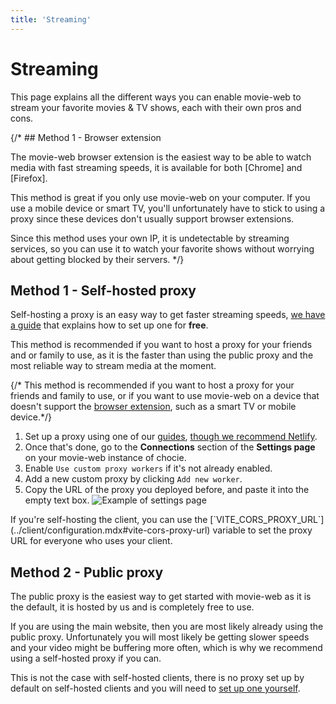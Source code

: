 ```yaml
---
title: 'Streaming'
---
```


# Streaming

This page explains all the different ways you can enable movie-web to stream your favorite movies & TV shows, each with their own pros and cons.

{/* ## Method 1 - Browser extension

The movie-web browser extension is the easiest way to be able to watch media with fast streaming speeds, it is available for both [Chrome] and [Firefox].

This method is great if you only use movie-web on your computer. If you use a mobile device or smart TV, you'll unfortunately have to stick to using a proxy since these devices don't usually support browser extensions.

Since this method uses your own IP, it is undetectable by streaming services, so you can use it to watch your favorite shows without worrying about getting blocked by their servers.
*/}

## Method 1 - Self-hosted proxy

Self-hosting a proxy is an easy way to get faster streaming speeds, [we have a guide](../proxy/deploy.mdx) that explains how to set up one for **free**.

This method is recommended if you want to host a proxy for your friends and or family to use, as it is the faster than using the public proxy and the most reliable way to stream media at the moment.

{/* This method is recommended if you want to host a proxy for your friends and family to use, or if you want to use movie-web on a device that doesn't support the [browser extension](#method-1---browser-extension), such as a smart TV or mobile device.*/}

1. Set up a proxy using one of our [guides](../proxy/deploy.mdx), [though we recommend Netlify](../proxy/deploy.mdx#method-1-netlify-easy).  
2. Once that's done, go to the **Connections** section of the **Settings page** on your movie-web instance of chocie. 
3. Enable `Use custom proxy workers` if it's not already enabled.  
4. Add a new custom proxy by clicking `Add new worker`.
5. Copy the URL of the proxy you deployed before, and paste it into the empty text box.
![Example of settings page](/assets/proxy-url-example.gif)

<Note>
If you're self-hosting the client, you can use the [`VITE_CORS_PROXY_URL`](../client/configuration.mdx#vite-cors-proxy-url) variable to set the proxy URL for everyone who uses your client.
</Note>

## Method 2 - Public proxy

The public proxy is the easiest way to get started with movie-web as it is the default, it is hosted by us and is completely free to use.

If you are using the main website, then you are most likely already using the public proxy. Unfortunately you will most likely be getting slower speeds and your video might be buffering more often, which is why we recommend using a self-hosted proxy if you can.

This is not the case with self-hosted clients, there is no proxy set up by default on self-hosted clients and you will need to [set up one yourself](../proxy/deploy.mdx).
